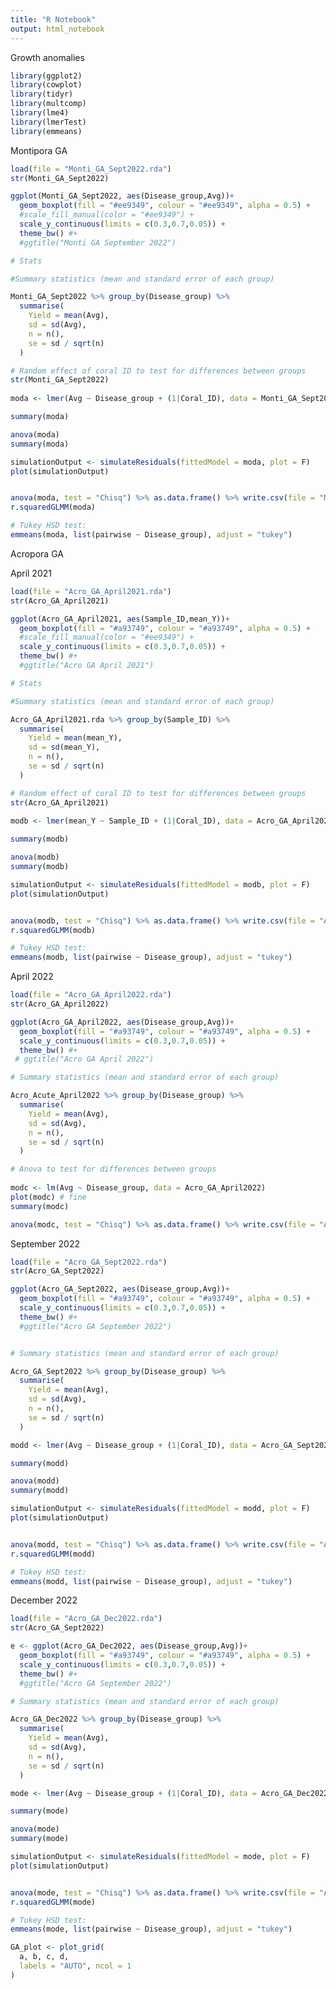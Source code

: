 ```yaml
---
title: "R Notebook"
output: html_notebook
---
```

Growth anomalies

```r

library(ggplot2)
library(cowplot)
library(tidyr)
library(multcomp)
library(lme4)
library(lmerTest)
library(emmeans)

```

Montipora GA
```r

load(file = "Monti_GA_Sept2022.rda")
str(Monti_GA_Sept2022)

ggplot(Monti_GA_Sept2022, aes(Disease_group,Avg))+
  geom_boxplot(fill = "#ee9349", colour = "#ee9349", alpha = 0.5) +
  #scale_fill_manual(color = "#ee9349") +
  scale_y_continuous(limits = c(0.3,0.7,0.05)) +
  theme_bw() #+ 
  #ggtitle("Monti GA September 2022")

# Stats 

#Summary statistics (mean and standard error of each group)

Monti_GA_Sept2022 %>% group_by(Disease_group) %>%
  summarise(
    Yield = mean(Avg),
    sd = sd(Avg),
    n = n(),
    se = sd / sqrt(n)
  )

# Random effect of coral ID to test for differences between groups 
str(Monti_GA_Sept2022)
 
moda <- lmer(Avg ~ Disease_group + (1|Coral_ID), data = Monti_GA_Sept2022)

summary(moda)

anova(moda)
summary(moda)

simulationOutput <- simulateResiduals(fittedModel = moda, plot = F)
plot(simulationOutput)


anova(moda, test = "Chisq") %>% as.data.frame() %>% write.csv(file = "Monti_GA_Sept2022_anova.csv")
r.squaredGLMM(moda)

# Tukey HSD test:
emmeans(moda, list(pairwise ~ Disease_group), adjust = "tukey")

```

Acropora GA 

April 2021 

```r
load(file = "Acro_GA_April2021.rda")
str(Acro_GA_April2021)

ggplot(Acro_GA_April2021, aes(Sample_ID,mean_Y))+
  geom_boxplot(fill = "#a93749", colour = "#a93749", alpha = 0.5) +
  #scale_fill_manual(color = "#ee9349") +
  scale_y_continuous(limits = c(0.3,0.7,0.05)) +
  theme_bw() #+
  #ggtitle("Acro GA April 2021")

# Stats 

#Summary statistics (mean and standard error of each group)

Acro_GA_April2021.rda %>% group_by(Sample_ID) %>%
  summarise(
    Yield = mean(mean_Y),
    sd = sd(mean_Y),
    n = n(),
    se = sd / sqrt(n)
  )

# Random effect of coral ID to test for differences between groups 
str(Acro_GA_April2021)
 
modb <- lmer(mean_Y ~ Sample_ID + (1|Coral_ID), data = Acro_GA_April2021)

summary(modb)

anova(modb)
summary(modb)

simulationOutput <- simulateResiduals(fittedModel = modb, plot = F)
plot(simulationOutput)


anova(modb, test = "Chisq") %>% as.data.frame() %>% write.csv(file = "Acro_GA_April2021_anova.csv")
r.squaredGLMM(modb)

# Tukey HSD test:
emmeans(modb, list(pairwise ~ Disease_group), adjust = "tukey")


```

April 2022 

```r

load(file = "Acro_GA_April2022.rda")
str(Acro_GA_April2022)

ggplot(Acro_GA_April2022, aes(Disease_group,Avg))+
  geom_boxplot(fill = "#a93749", colour = "#a93749", alpha = 0.5) +
  scale_y_continuous(limits = c(0.3,0.7,0.05)) +
  theme_bw() #+ 
 # ggtitle("Acro GA April 2022")

# Summary statistics (mean and standard error of each group)

Acro_Acute_April2022 %>% group_by(Disease_group) %>%
  summarise(
    Yield = mean(Avg),
    sd = sd(Avg),
    n = n(),
    se = sd / sqrt(n)
  )

# Anova to test for differences between groups 
 
modc <- lm(Avg ~ Disease_group, data = Acro_GA_April2022)
plot(modc) # fine
summary(modc)

anova(modc, test = "Chisq") %>% as.data.frame() %>% write.csv(file = "Acro_GA_April2022_anova.csv")

```

September 2022

```r

load(file = "Acro_GA_Sept2022.rda")
str(Acro_GA_Sept2022)

ggplot(Acro_GA_Sept2022, aes(Disease_group,Avg))+
  geom_boxplot(fill = "#a93749", colour = "#a93749", alpha = 0.5) +
  scale_y_continuous(limits = c(0.3,0.7,0.05)) +
  theme_bw() #+ 
  #ggtitle("Acro GA September 2022")


# Summary statistics (mean and standard error of each group)

Acro_GA_Sept2022 %>% group_by(Disease_group) %>%
  summarise(
    Yield = mean(Avg),
    sd = sd(Avg),
    n = n(),
    se = sd / sqrt(n)
  )

modd <- lmer(Avg ~ Disease_group + (1|Coral_ID), data = Acro_GA_Sept2022)

summary(modd)

anova(modd)
summary(modd)

simulationOutput <- simulateResiduals(fittedModel = modd, plot = F)
plot(simulationOutput)


anova(modd, test = "Chisq") %>% as.data.frame() %>% write.csv(file = "Acro_GA_Sept2022_anova.csv")
r.squaredGLMM(modd)

# Tukey HSD test:
emmeans(modd, list(pairwise ~ Disease_group), adjust = "tukey")


```

December 2022


```r

load(file = "Acro_GA_Dec2022.rda")
str(Acro_GA_Sept2022)

e <- ggplot(Acro_GA_Dec2022, aes(Disease_group,Avg))+
  geom_boxplot(fill = "#a93749", colour = "#a93749", alpha = 0.5) +
  scale_y_continuous(limits = c(0.3,0.7,0.05)) +
  theme_bw() #+ 
  #ggtitle("Acro GA September 2022")

# Summary statistics (mean and standard error of each group)

Acro_GA_Dec2022 %>% group_by(Disease_group) %>%
  summarise(
    Yield = mean(Avg),
    sd = sd(Avg),
    n = n(),
    se = sd / sqrt(n)
  )

mode <- lmer(Avg ~ Disease_group + (1|Coral_ID), data = Acro_GA_Dec2022)

summary(mode)

anova(mode)
summary(mode)

simulationOutput <- simulateResiduals(fittedModel = mode, plot = F)
plot(simulationOutput)


anova(mode, test = "Chisq") %>% as.data.frame() %>% write.csv(file = "Acro_GA_Dec2022_anova.csv")
r.squaredGLMM(mode)

# Tukey HSD test:
emmeans(mode, list(pairwise ~ Disease_group), adjust = "tukey")


```

```r
GA_plot <- plot_grid(
  a, b, c, d,
  labels = "AUTO", ncol = 1
)
```


